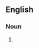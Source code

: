 {{also|radioastronomers}}

==English==

===Noun===
{{head|en|noun plural form}}

# {{plural of|radio astronomer|lang=en}}
